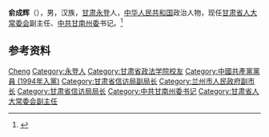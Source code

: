 '''俞成辉'''（{{bd|1962年|10月||catIdx=Yu俞}}），男，汉族，[[甘肃|甘肃]][[永登|永登]]人，[[中华人民共和国|中华人民共和国]]政治人物，现任[[甘肃省人大常委会|甘肃省人大常委会]]副主任、[[中共甘南州委|中共甘南州委]]书记。<ref>{{Cite web|title=甘肃新一届人大常委会主任、副主任简历(主任林铎)|url=http://district.ce.cn/newarea/sddy/201801/29/t20180129_27955948_6.shtml|accessdate=2020-07-18|work=中国经济网|archive-date=2020-07-18|archive-url=https://web.archive.org/web/20200718122022/http://district.ce.cn/newarea/sddy/201801/29/t20180129_27955948_6.shtml|dead-url=no}}</ref>

== 参考资料 ==
{{reflist}}

{{中国人物小作品}}
{{甘肃省领导人}}
{{Authority control}}
{{DEFAULTSORT:Yu俞}}
[[Category:俞姓|Cheng]]
[[Category:永登人|Category:永登人]]
[[Category:甘肃省政法学院校友|Category:甘肃省政法学院校友]]
[[Category:中國共產黨黨員_(1994年入黨)|Category:中國共產黨黨員 (1994年入黨)]]
[[Category:甘肃省信访局副局长|Category:甘肃省信访局副局长]]
[[Category:兰州市人民政府副市长|Category:兰州市人民政府副市长]]
[[Category:甘肃省信访局局长|Category:甘肃省信访局局长]]
[[Category:中共甘南州委书记|Category:中共甘南州委书记]]
[[Category:甘肃省人大常委会副主任|Category:甘肃省人大常委会副主任]]